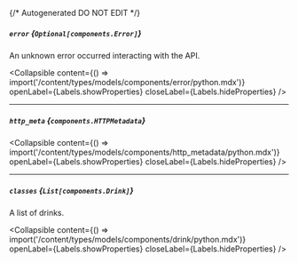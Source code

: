 {/* Autogenerated DO NOT EDIT  */}

##### `error` *{`Optional[components.Error]`}*
An unknown error occurred interacting with the API.

<Collapsible content={() => import('/content/types/models/components/error/python.mdx')} openLabel={Labels.showProperties} closeLabel={Labels.hideProperties} />


---
##### `http_meta` *{`components.HTTPMetadata`}*

<Collapsible content={() => import('/content/types/models/components/http_metadata/python.mdx')} openLabel={Labels.showProperties} closeLabel={Labels.hideProperties} />


---
##### `classes` *{`List[components.Drink]`}*
A list of drinks.

<Collapsible content={() => import('/content/types/models/components/drink/python.mdx')} openLabel={Labels.showProperties} closeLabel={Labels.hideProperties} />



